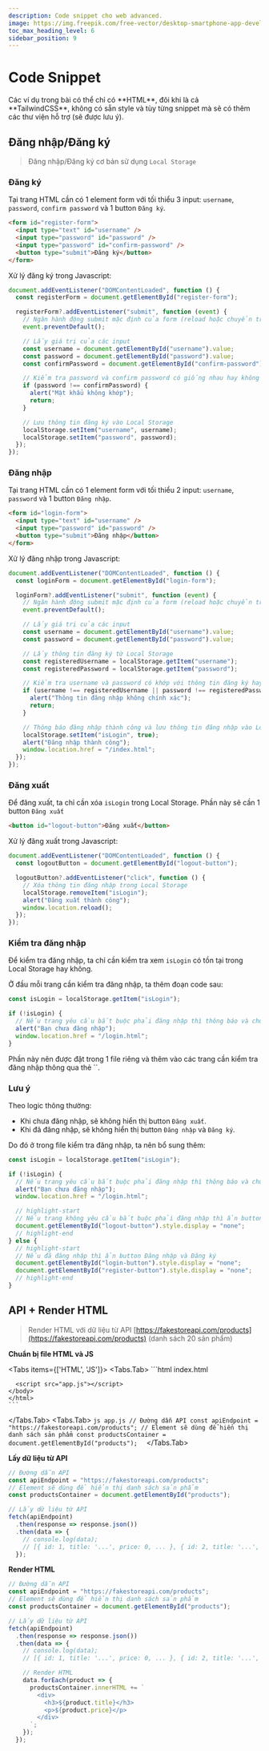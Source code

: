 ```yaml
---
description: Code snippet cho web advanced.
image: https://img.freepik.com/free-vector/desktop-smartphone-app-development_23-2148683810.jpg?t=st=1689410438~exp=1689411038~hmac=68752240d9babdda528bbc8cba1868f27427ba836e841d19b0dbb008b3d92782
toc_max_heading_level: 6
sidebar_position: 9
---
```



# Code Snippet

<Callout type="warning">
  Các ví dụ trong bài có thể chỉ có **HTML**, đôi khi là cả **TailwindCSS**,
  không có sẵn style và tùy từng snippet mà sẽ có thêm các thư viện hỗ trợ (sẽ
  được lưu ý).
</Callout>

## Đăng nhập/Đăng ký

> Đăng nhập/Đăng ký cơ bản sử dụng `Local Storage`

### Đăng ký

Tại trang HTML cần có 1 element form với tối thiểu 3 input: `username`, `password`, `confirm password` và 1 button `Đăng ký`.

```html
<form id="register-form">
  <input type="text" id="username" />
  <input type="password" id="password" />
  <input type="password" id="confirm-password" />
  <button type="submit">Đăng ký</button>
</form>
```

Xử lý đăng ký trong Javascript:

```js
document.addEventListener("DOMContentLoaded", function () {
  const registerForm = document.getElementById("register-form");

  registerForm?.addEventListener("submit", function (event) {
    // Ngăn hành động submit mặc định của form (reload hoặc chuyển trang tùy theo `action` của form)
    event.preventDefault();

    // Lấy giá trị của các input
    const username = document.getElementById("username").value;
    const password = document.getElementById("password").value;
    const confirmPassword = document.getElementById("confirm-password").value;

    // Kiểm tra password và confirm password có giống nhau hay không
    if (password !== confirmPassword) {
      alert("Mật khẩu không khớp");
      return;
    }

    // Lưu thông tin đăng ký vào Local Storage
    localStorage.setItem("username", username);
    localStorage.setItem("password", password);
  });
});
```

### Đăng nhập

Tại trang HTML cần có 1 element form với tối thiểu 2 input: `username`, `password` và 1 button `Đăng nhập`.

```html
<form id="login-form">
  <input type="text" id="username" />
  <input type="password" id="password" />
  <button type="submit">Đăng nhập</button>
</form>
```

Xử lý đăng nhập trong Javascript:

```js
document.addEventListener("DOMContentLoaded", function () {
  const loginForm = document.getElementById("login-form");

  loginForm?.addEventListener("submit", function (event) {
    // Ngăn hành động submit mặc định của form (reload hoặc chuyển trang tùy theo `action` của form)
    event.preventDefault();

    // Lấy giá trị của các input
    const username = document.getElementById("username").value;
    const password = document.getElementById("password").value;

    // Lấy thông tin đăng ký từ Local Storage
    const registeredUsername = localStorage.getItem("username");
    const registeredPassword = localStorage.getItem("password");

    // Kiểm tra username và password có khớp với thông tin đăng ký hay không
    if (username !== registeredUsername || password !== registeredPassword) {
      alert("Thông tin đăng nhập không chính xác");
      return;
    }

    // Thông báo đăng nhập thành công và lưu thông tin đăng nhập vào Local Storage
    localStorage.setItem("isLogin", true);
    alert("Đăng nhập thành công");
    window.location.href = "/index.html";
  });
});
```

### Đăng xuất

Để đăng xuất, ta chỉ cần xóa `isLogin` trong Local Storage. Phần này sẽ cần 1 button `Đăng xuất`

```html
<button id="logout-button">Đăng xuất</button>
```

Xử lý đăng xuất trong Javascript:

```js
document.addEventListener("DOMContentLoaded", function () {
  const logoutButton = document.getElementById("logout-button");

  logoutButton?.addEventListener("click", function () {
    // Xóa thông tin đăng nhập trong Local Storage
    localStorage.removeItem("isLogin");
    alert("Đăng xuất thành công");
    window.location.reload();
  });
});
```

### Kiểm tra đăng nhập

Để kiểm tra đăng nhập, ta chỉ cần kiểm tra xem `isLogin` có tồn tại trong Local Storage hay không.

Ở đầu mỗi trang cần kiểm tra đăng nhập, ta thêm đoạn code sau:

```js
const isLogin = localStorage.getItem("isLogin");

if (!isLogin) {
  // Nếu trang yêu cầu bắt buộc phải đăng nhập thì thông báo và chuyển hướng
  alert("Bạn chưa đăng nhập");
  window.location.href = "/login.html";
}
```

<Callout type="info">
  Phần này nên được đặt trong 1 file riêng và thêm vào các trang cần kiểm tra
  đăng nhập thông qua thẻ `<script src="..."></script>`.
</Callout>

### Lưu ý

Theo logic thông thường:

- Khi chưa đăng nhập, sẽ không hiển thị button `Đăng xuất`.
- Khi đã đăng nhập, sẽ không hiển thị button `Đăng nhập` và `Đăng ký`.

Do đó ở trong file kiểm tra đăng nhập, ta nên bổ sung thêm:

```js
const isLogin = localStorage.getItem("isLogin");

if (!isLogin) {
  // Nếu trang yêu cầu bắt buộc phải đăng nhập thì thông báo và chuyển hướng
  alert("Bạn chưa đăng nhập");
  window.location.href = "/login.html";

  // highlight-start
  // Nếu trang không yêu cầu bắt buộc phải đăng nhập thì ẩn button Đăng xuất
  document.getElementById("logout-button").style.display = "none";
  // highlight-end
} else {
  // highlight-start
  // Nếu đã đăng nhập thì ẩn button Đăng nhập và Đăng ký
  document.getElementById("login-button").style.display = "none";
  document.getElementById("register-button").style.display = "none";
  // highlight-end
}
```

## API + Render HTML

> Render HTML với dữ liệu từ API [https://fakestoreapi.com/products](https://fakestoreapi.com/products) (danh sách 20 sản phẩm)

**Chuẩn bị file HTML và JS**

<Tabs items={['HTML', 'JS']}>
  <Tabs.Tab>
    ```html index.html
    <!DOCTYPE html>
    <html lang="en">
    <head>
      <meta charset="UTF-8">
      <meta name="viewport" content="width=device-width, initial-scale=1.0">
      <title>Document</title>
    </head>
    <body>
      <div id="products">
        <!-- Danh sách sản phẩm sẽ được render ở đây -->
      </div>

      <script src="app.js"></script>
    </body>
    </html>
    ```

  </Tabs.Tab>
  <Tabs.Tab>
    ```js app.js
    // Đường dẫn API
    const apiEndpoint = "https://fakestoreapi.com/products";
    // Element sẽ dùng để hiển thị danh sách sản phẩm
    const productsContainer = document.getElementById("products"); 
    ```
  </Tabs.Tab>
</Tabs>

**Lấy dữ liệu từ API**

```js app.js {6-12}
// Đường dẫn API
const apiEndpoint = "https://fakestoreapi.com/products";
// Element sẽ dùng để hiển thị danh sách sản phẩm
const productsContainer = document.getElementById("products");

// Lấy dữ liệu từ API
fetch(apiEndpoint)
  .then(response => response.json())
  .then(data => {
    // console.log(data);
    // [{ id: 1, title: '...', price: 0, ... }, { id: 2, title: '...', price: 0, ... }, ... ]
  });
```

**Render HTML**

```js app.js {14-21}
// Đường dẫn API
const apiEndpoint = "https://fakestoreapi.com/products";
// Element sẽ dùng để hiển thị danh sách sản phẩm
const productsContainer = document.getElementById("products");

// Lấy dữ liệu từ API
fetch(apiEndpoint)
  .then(response => response.json())
  .then(data => {
    // console.log(data);
    // [{ id: 1, title: '...', price: 0, ... }, { id: 2, title: '...', price: 0, ... }, ... ]

    // Render HTML
    data.forEach(product => {
      productsContainer.innerHTML += `
        <div>
          <h3>${product.title}</h3>
          <p>${product.price}</p>
        </div>
      `;
    });
  });
```
